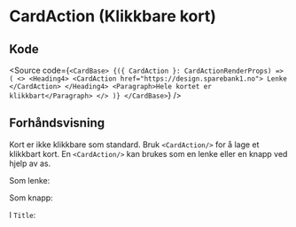 
<Meta of={CardActionStories} />

# CardAction (Klikkbare kort)

## Kode

<Source
    code={`
<CardBase>
    {({ CardAction }: CardActionRenderProps) => (
        <>
            <Heading4>
                <CardAction href="https://design.sparebank1.no">
                    Lenke
                </CardAction>
            </Heading4>
            <Paragraph>Hele kortet er klikkbart</Paragraph>
        </>
    )}
</CardBase>
`}
/>

## Forhåndsvisning

Kort er ikke klikkbare som standard. Bruk `<CardAction/>` for å lage et klikkbart kort. En `<CardAction/>` kan brukes som en lenke eller en knapp ved hjelp av as.

Som lenke:

<Canvas of={CardActionStories.Standard} />
<Controls of={CardActionStories.Standard} />

Som knapp:

<Canvas of={CardActionStories.AsButton} />

I `Title`:

<Canvas of={CardActionStories.WithinTitle} />
